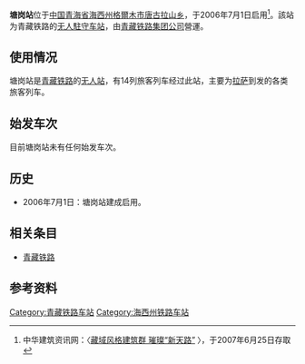 '''塘岗站'''位于[[中国|中国]][[青海省|青海省]][[海西蒙古族藏族自治州|海西州]][[格爾木市|格爾木市]][[唐古拉山乡|唐古拉山乡]]，于2006年7月1日启用<ref name="r1">中华建筑资讯网：〈[http://www.rpccn.com/news/33/200673162447.htm 藏域风格建筑群 璀璨“新天路”] {{webarchive|url=https://web.archive.org/web/20070930190113/http://www.rpccn.com/news/33/200673162447.htm |date=2007-09-30 }}〉，于2007年6月25日存取</ref>。該站为青藏铁路的[[无人站|无人駐守车站]]，由[[青藏铁路集团公司|青藏铁路集团公司]]營運。

==使用情况==
塘岗站是[[青藏铁路|青藏铁路]]的[[无人站|无人站]]，有14列旅客列车经过此站，主要为[[拉萨站|拉萨]]到发的各类旅客列车。

==始发车次==
目前塘岗站未有任何始发车次。

==历史==
*2006年7月1日：塘岗站建成启用。

==相关条目==
*[[青藏铁路|青藏铁路]]

==参考资料==
<div class="references-2column">
<references/>
</div>

{{China-rail-stub}}
{{Railwaystation-stub}}
{{青藏铁路}}

[[Category:青藏铁路车站|Category:青藏铁路车站]]
[[Category:海西州铁路车站|Category:海西州铁路车站]]